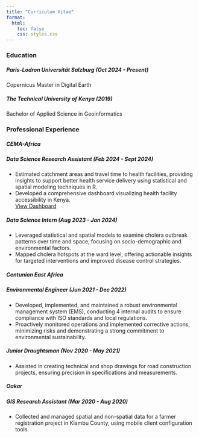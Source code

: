 ```yaml
---
title: "Curriculum Vitae"
format:
  html:
    toc: false  
    css: styles.css 
---
```


<div>

### Education

</div>

::: card
##### **Paris-Lodron Universität Salzburg** *(Oct 2024 - Present)*

Copernicus Master in Digital Earth
:::

::: card
##### **The Technical University of Kenya** *(2019)*

Bachelor of Applied Science in Geoinformatics
:::

<div>

### Professional Experience

</div>

::: card
##### **CEMA-Africa**

##### **Data Science Research Assistant** *(Feb 2024 - Sept 2024)*

-   Estimated catchment areas and travel time to health facilities, providing insights to support better health service delivery using statistical and spatial modeling techniques in R.
-   Developed a comprehensive dashboard visualizing health facility accessibility in Kenya.\
    [View Dashboard](https://cema.shinyapps.io/accessibility/)

##### **Data Science Intern** *(Aug 2023 - Jan 2024)*

-   Leveraged statistical and spatial models to examine cholera outbreak patterns over time and space, focusing on socio-demographic and environmental factors.
-   Mapped cholera hotspots at the ward level, offering actionable insights for targeted interventions and improved disease control strategies.
:::

::: card
##### **Centunion East Africa**

##### **Environmental Engineer** *(Jun 2021 - Dec 2022)*

-   Developed, implemented, and maintained a robust environmental management system (EMS), conducting 4 internal audits to ensure compliance with ISO standards and local regulations.
-   Proactively monitored operations and implemented corrective actions, minimizing risks and demonstrating a strong commitment to environmental sustainability.

##### **Junior Draughtsman** *(Nov 2020 - May 2021)*

-   Assisted in creating technical and shop drawings for road construction projects, ensuring precision in specifications and measurements.
:::

::: card
##### **Oakar**

##### **GIS Research Assistant** *(Mar 2020 - Aug 2020)*

-   Collected and managed spatial and non-spatial data for a farmer registration project in Kiambu County, using mobile client configuration tools.
:::
